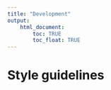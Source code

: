 ```yaml
---
title: "Development"
output: 
    html_document:
        toc: TRUE
        toc_float: TRUE
---
```


# Style guidelines